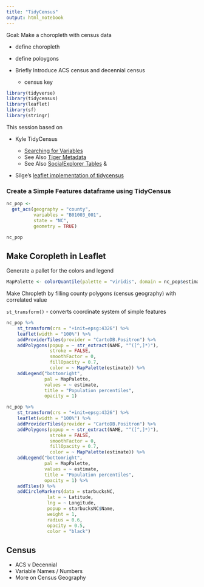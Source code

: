 ```yaml
---
title: "TidyCensus"
output: html_notebook
---
```



Goal:  Make a choropleth with census data

- define choropleth
- define poloygons
- Briefly Introduce ACS census and decennial census 

    - census key 



```r
library(tidyverse)
library(tidycensus)
library(leaflet)
library(sf)
library(stringr)
```


This session based on 

- Kyle TidyCensus

    - [Searching for Variables](https://walkerke.github.io/tidycensus/articles/basic-usage.html#searching-for-variables)
    - See Also [Tiger Metadata](https://www2.census.gov/geo/tiger/TIGER_DP/2015ACS/Metadata/STATE_METADATA_2015.txt)
    - See Also [SocialExplorer Tables](https://www.socialexplorer.com/data/ACS2015_5yr/metadata/?ds=ACS15_5yr)
& 
- Silge's [leaflet implementation of tidycensus](https://juliasilge.com/blog/using-tidycensus/)

### Create a Simple Features dataframe using TidyCensus
```r
nc_pop <- 
  get_acs(geography = "county",
          variables = "B01003_001",
          state = "NC",
          geometry = TRUE)

nc_pop
```




## Make Coropleth in Leaflet

Generate a pallet for the colors and legend

```r
MapPalette <- colorQuantile(palette = "viridis", domain = nc_pop$estimate, n = 10)
```


Make Chropleth by filling county polygons (census geography) with correlated value

`st_transform()` - converts coordinate system of simple features

```r
nc_pop %>%
    st_transform(crs = "+init=epsg:4326") %>%
    leaflet(width = "100%") %>%
    addProviderTiles(provider = "CartoDB.Positron") %>%
    addPolygons(popup = ~ str_extract(NAME, "^([^,]*)"),
                stroke = FALSE,
                smoothFactor = 0,
                fillOpacity = 0.7,
                color = ~ MapPalette(estimate)) %>%
    addLegend("bottomright", 
              pal = MapPalette, 
              values = ~ estimate,
              title = "Population percentiles",
              opacity = 1)
```



```r
nc_pop %>%
    st_transform(crs = "+init=epsg:4326") %>%
    leaflet(width = "100%") %>%
    addProviderTiles(provider = "CartoDB.Positron") %>%
    addPolygons(popup = ~ str_extract(NAME, "^([^,]*)"),
                stroke = FALSE,
                smoothFactor = 0,
                fillOpacity = 0.7,
                color = ~ MapPalette(estimate)) %>%
    addLegend("bottomright", 
              pal = MapPalette, 
              values = ~ estimate,
              title = "Population percentiles",
              opacity = 1) %>% 
    addTiles() %>% 
    addCircleMarkers(data = starbucksNC, 
               lat = ~ Latitude, 
               lng = ~ Longitude, 
               popup = starbucksNC$Name,
               weight = 1,
               radius = 0.6,
               opacity = 0.5, 
               color = "black")
```

##  Census

- ACS v Decennial
- Variable Names / Numbers
- More on Census Geography

